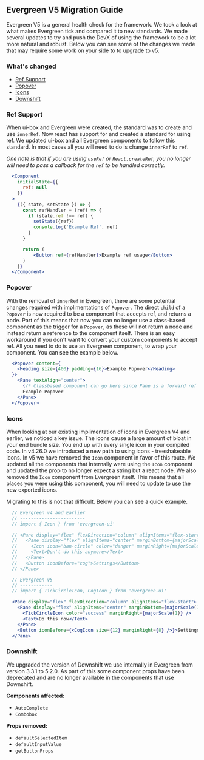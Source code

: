 

## Evergreen V5 Migration Guide
Evergreen V5 is a general health check for the framework. We took a look at what makes Evergreen tick
and compared it to new standards. We made several updates to try and push the DevX of using the framework
to be a lot more natural and robust. Below you can see some of the changes we made that may require some
work on your side to to upgrade to v5.

### What's changed
 - [Ref Support](#heading_ref_support)
 - [Popover](#heading_popover)
 - [Icons](#heading_icons)
 - [Downshift](#heading_downshift)

### Ref Support
When ui-box and Evergreen were created, the standard was to create and use `innerRef`. Now react has support
for and created a standard for using ref. We updated ui-box and all Evergreen components to follow this standard.
In most cases all you will need to do is change `innerRef` to `ref`.

*One note is that if you are using `useRef` or `React.createRef`, you no longer will need to pass a callback for
the `ref` to be handled correctly.*

```jsx
  <Component
    initialState={{
      ref: null
    }}
  >
    {({ state, setState }) => {
      const refHandler = (ref) => {
        if (state.ref !== ref) {
          setState({ref})
          console.log('Example Ref', ref)
        }
      }

      return (
          <Button ref={refHandler}>Example ref usage</Button>
      )
    }}
  </Component>
```

### Popover
With the removal of `innerRef` in Evergreen, there are some potential changes required with implimentations of `Popover`.
The direct `child` of a `Popover` is now required to be a component that accepts ref, and returns a node. Part of this
means that now you can no longer use a class-based component as the trigger for a `Popover`, as these will not return a node
and instead return a reference to the component itself. There is an easy workaround if you don't want to convert your custom
components to accept ref. All you need to do is use an Evergreen component, to wrap your component. You can see the example below.

```jsx
  <Popover content={
    <Heading size={400} padding={16}>Example Popover</Heading>
  }>
    <Pane textAlign="center">
      {/* Classbased component can go here since Pane is a forward ref function component */}
      Example Popover
    </Pane>
  </Popover>
```

### Icons
When looking at our existing implimentation of icons in Evergreen V4 and earlier, we noticed a key issue.
The icons cause a large amount of bloat in your end bundle size. You end up with every single icon in your
compiled code. In v4.26.0 we introduced a new path to using icons - treeshakeable icons. In v5 we have removed
the `Icon` component in favor of this route. We updated all the components that internally were using the 
`Icon` component and updated the prop to no longer expect a string but a react node. We also removed the `Icon`
component from Evergreen itself. This means that all places you were using this component, you will need to
update to use the new exported icons.

Migrating to this is not that difficult. Below you can see a quick example.

```jsx
  // Evergreen v4 and Earlier
  // ------------------------
  // import { Icon } from 'evergreen-ui'

  // <Pane display="flex" flexDirection="column" alignItems="flex-start">
  //   <Pane display="flex" alignItems="center" marginBottom={majorScale(1)}>
  //     <Icon icon="ban-circle" color="danger" marginRight={majorScale(1)} />
  //     <Text>Don't do this anymore</Text>
  //   </Pane>
  //   <Button iconBefore="cog">Settings</Button>
  // </Pane>

  // Evergreen v5
  // ------------
  // import { TickCircleIcon, CogIcon } from 'evergreen-ui'

  <Pane display="flex" flexDirection="column" alignItems="flex-start">
    <Pane display="flex" alignItems="center" marginBottom={majorScale(1)}>
      <TickCircleIcon color="success" marginRight={majorScale(1)} />
      <Text>Do this now</Text>
    </Pane>
    <Button iconBefore={<CogIcon size={12} marginRight={8} />}>Settings</Button>
  </Pane>
```

### Downshift
We upgraded the version of Downshift we use internally in Evergreen from version 3.3.1 to 5.2.0. As part of this some
component props have been deprecated and are no longer available in the components that use Downshift.

**Components affected:**
 - `AutoComplete`
 - `Combobox`

**Props removed:**
 - `defaultSelectedItem`
 - `defaultInputValue`
 - `getButtonProps`

